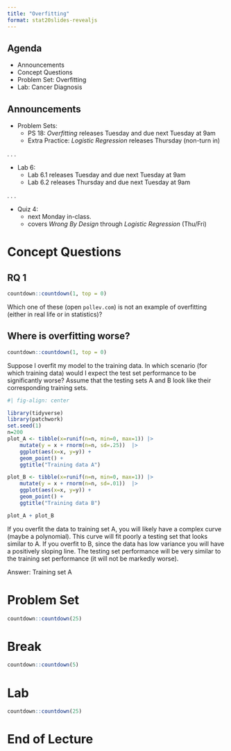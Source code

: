 ```yaml
---
title: "Overfitting"
format: stat20slides-revealjs
---
```


## Agenda

- Announcements
- Concept Questions
- Problem Set: Overfitting
- Lab: Cancer Diagnosis

## Announcements

-   Problem Sets:
    -   PS 18: *Overfitting* releases Tuesday and due next Tuesday at 9am
    -   Extra Practice: *Logistic Regression* releases Thursday (non-turn in)
    
. . . 
    
-   Lab 6:
    -   Lab 6.1 releases Tuesday and due next Tuesday at 9am
    -   Lab 6.2 releases Thursday and due next Tuesday at 9am
    
. . . 
    
-   Quiz 4:
    -   next Monday in-class.
    -   covers *Wrong By Design* through *Logistic Regression* (Thu/Fri)
    

# Concept Questions

## RQ 1

```r
countdown::countdown(1, top = 0)
```

:::{.poll}
Which one of these (open `pollev.com`) is not an example of overfitting (either in real life or in statistics)?
:::


<!---
## Are RSS and R square related?

```r
countdown::countdown(1, top = 0)
```

:::{.poll}
If I decrease the RSS (e.g. by fitting a more accurate model) does the $R^2$ value necessarily increase?
:::


## Overfit models
```r
countdown::countdown(.5, top = 0)
```

Fill in the blanks: overfit models tend to

-   fit the training data (well/poor)

-   fit the testing data  (well/poor)
-->


## Where is overfitting worse?

```r
countdown::countdown(1, top = 0)
```

:::{.poll}
Suppose I overfit my model to the training data. In which scenario (for which training data) would I expect the test set performance to be significantly worse? Assume that the testing sets A and B look like their corresponding training sets.
:::

```r
#| fig-align: center

library(tidyverse)
library(patchwork)
set.seed(1)
n=200
plot_A <- tibble(x=runif(n=n, min=0, max=1)) |>
    mutate(y = x + rnorm(n=n, sd=.25))  |>
    ggplot(aes(x=x, y=y)) +
    geom_point() + 
    ggtitle("Training data A")

plot_B <- tibble(x=runif(n=n, min=0, max=1)) |>
    mutate(y = x + rnorm(n=n, sd=.01))  |>
    ggplot(aes(x=x, y=y)) +
    geom_point() + 
    ggtitle("Training data B")

plot_A + plot_B
```


:::{.notes}
If you overfit the data to training set A, you will likely have a complex curve (maybe a polynomial). This curve will fit poorly a testing set that looks similar to A. If you overfit to B, since the data has low variance you will have a positively sloping line. The testing set performance will be very similar to the training set performance (it will not be markedly worse).

Answer: Training set A
:::

# Problem Set

```r
countdown::countdown(25)
```

# Break

```r
countdown::countdown(5)
```

# Lab

```r
countdown::countdown(25)
```

# End of Lecture
